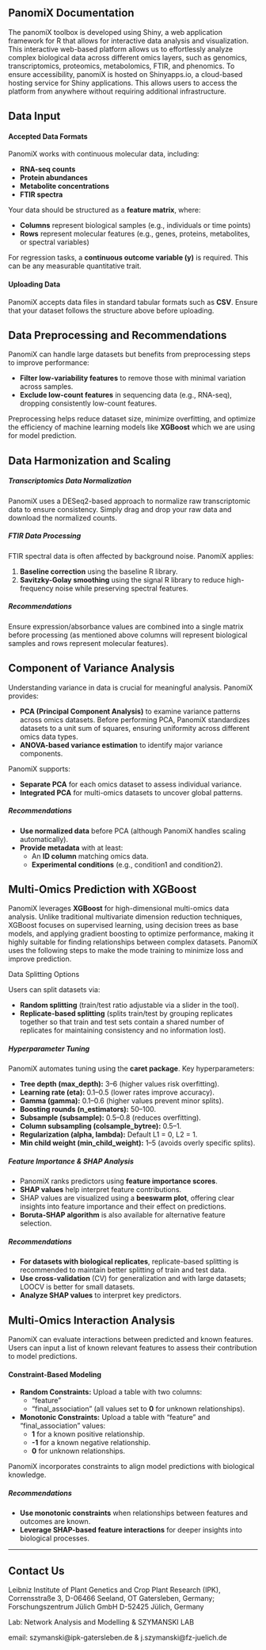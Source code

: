 ## PanomiX Documentation
The panomiX toolbox is developed using Shiny, a web application framework for R that allows for interactive data analysis and visualization. This interactive web-based platform allows us to effortlessly analyze complex biological data across different omics layers, such as genomics, transcriptomics, proteomics, metabolomics, FTIR, and phenomics.
To ensure accessibility, panomiX is hosted on Shinyapps.io, a cloud-based hosting service for Shiny applications. This allows users to access the platform from anywhere without requiring additional infrastructure.

## Data Input

#### Accepted Data Formats

PanomiX works with continuous molecular data, including:

- **RNA-seq counts**
- **Protein abundances**
- **Metabolite concentrations**
- **FTIR spectra**

Your data should be structured as a **feature matrix**, where:

- **Columns** represent biological samples (e.g., individuals or time points)
- **Rows** represent molecular features (e.g., genes, proteins, metabolites, or spectral variables)

For regression tasks, a **continuous outcome variable (y)** is required. This can be any measurable quantitative trait.

#### Uploading Data

PanomiX accepts data files in standard tabular formats such as **CSV**. Ensure that your dataset follows the structure above before uploading.

## Data Preprocessing and Recommendations

PanomiX can handle large datasets but benefits from preprocessing steps to improve performance:

- **Filter low-variability features** to remove those with minimal variation across samples.
- **Exclude low-count features** in sequencing data (e.g., RNA-seq), dropping consistently low-count features.

Preprocessing helps reduce dataset size, minimize overfitting, and optimize the efficiency of machine learning models like **XGBoost** which we are using for model prediction.

## Data Harmonization and Scaling

##### Transcriptomics Data Normalization

PanomiX uses a DESeq2-based approach to normalize raw transcriptomic data to ensure consistency. Simply drag and drop your raw data and download the normalized counts.

##### FTIR Data Processing

FTIR spectral data is often affected by background noise. PanomiX applies:

1. **Baseline correction** using the baseline R library.
2. **Savitzky-Golay smoothing** using the signal R library to reduce high-frequency noise while preserving spectral features.

##### Recommendations

Ensure expression/absorbance values are combined into a single matrix before processing (as mentioned above columns will represent biological samples and rows represent molecular features).

## Component of Variance Analysis

Understanding variance in data is crucial for meaningful analysis. PanomiX provides:

- **PCA (Principal Component Analysis)** to examine variance patterns across omics datasets. Before performing PCA, PanomiX standardizes datasets to a unit sum of squares, ensuring uniformity across different omics data types.
- **ANOVA-based variance estimation** to identify major variance components.

PanomiX supports:

- **Separate PCA** for each omics dataset to assess individual variance.
- **Integrated PCA** for multi-omics datasets to uncover global patterns.

##### Recommendations

- **Use normalized data** before PCA (although PanomiX handles scaling automatically).
- **Provide metadata** with at least:
  - An **ID column** matching omics data.
  - **Experimental conditions** (e.g., condition1 and condition2).

## Multi-Omics Prediction with XGBoost

PanomiX leverages **XGBoost** for high-dimensional multi-omics data analysis. Unlike traditional multivariate dimension reduction techniques, XGBoost focuses on supervised learning, using decision trees as base models, and applying gradient boosting to optimize performance, making it highly suitable for finding relationships between complex datasets. PanomiX uses the following steps to make the mode training to minimize loss and improve prediction.

Data Splitting Options

Users can split datasets via:

- **Random splitting** (train/test ratio adjustable via a slider in the tool).
- **Replicate-based splitting** (splits train/test by grouping replicates together so that train and test sets contain a shared number of replicates for maintaining consistency and no information lost).

##### Hyperparameter Tuning

PanomiX automates tuning using the **caret package**. Key hyperparameters:

- **Tree depth (max_depth):** 3–6 (higher values risk overfitting).
- **Learning rate (eta):** 0.1–0.5 (lower rates improve accuracy).
- **Gamma (gamma):** 0.1–0.6 (higher values prevent minor splits).
- **Boosting rounds (n_estimators):** 50–100.
- **Subsample (subsample):** 0.5–0.8 (reduces overfitting).
- **Column subsampling (colsample_bytree):** 0.5–1.
- **Regularization (alpha, lambda):** Default L1 = 0, L2 = 1.
- **Min child weight (min_child_weight):** 1–5 (avoids overly specific splits).

##### Feature Importance & SHAP Analysis

- PanomiX ranks predictors using **feature importance scores**.
- **SHAP values** help interpret feature contributions.
- SHAP values are visualized using a **beeswarm plot**, offering clear insights into feature importance and their effect on predictions.
- **Boruta-SHAP algorithm** is also available for alternative feature selection.

##### Recommendations

- **For datasets with biological replicates**, replicate-based splitting is recommended to maintain better splitting of train and test data.
- **Use cross-validation** (CV) for generalization and with large datasets; LOOCV is better for small datasets.
- **Analyze SHAP values** to interpret key predictors.

## Multi-Omics Interaction Analysis

PanomiX can evaluate interactions between predicted and known features. Users can input a list of known relevant features to assess their contribution to model predictions.

#### Constraint-Based Modeling

- **Random Constraints:** Upload a table with two columns:
  - "feature"
  - "final\_association" (all values set to **0** for unknown relationships).
- **Monotonic Constraints:** Upload a table with "feature" and "final\_association" values:
  - **1** for a known positive relationship.
  - **-1** for a known negative relationship.
  - **0** for unknown relationships.

PanomiX incorporates constraints to align model predictions with biological knowledge.

##### Recommendations

- **Use monotonic constraints** when relationships between features and outcomes are known.
- **Leverage SHAP-based feature interactions** for deeper insights into biological processes.

---
## Contact Us

Leibniz Institute of Plant Genetics and Crop Plant Research (IPK), Corrensstraße 3, D-06466 Seeland, OT Gatersleben, Germany;
Forschungszentrum Jülich GmbH D-52425 Jülich, Germany

Lab: Network Analysis and Modelling & SZYMANSKI LAB 

email: szymanski@ipk-gatersleben.de & j.szymanski@fz-juelich.de
